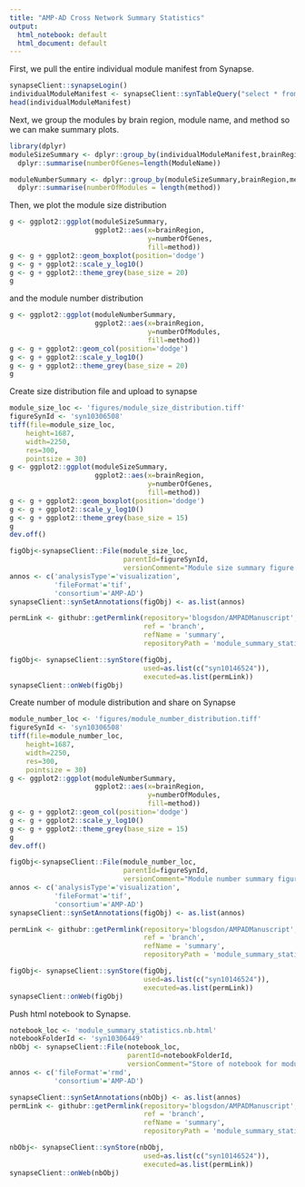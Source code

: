 ```yaml
---
title: "AMP-AD Cross Network Summary Statistics"
output:
  html_notebook: default
  html_document: default
---
```


First, we pull the entire individual module manifest from Synapse.

```r
synapseClient::synapseLogin()
individualModuleManifest <- synapseClient::synTableQuery("select * from syn10338156")@values
head(individualModuleManifest)
```

Next, we group the modules by brain region, module name, and method so we can make summary plots.

```r
library(dplyr)
moduleSizeSummary <- dplyr::group_by(individualModuleManifest,brainRegion,ModuleName,method)%>%
  dplyr::summarise(numberOfGenes=length(ModuleName))

moduleNumberSummary <- dplyr::group_by(moduleSizeSummary,brainRegion,method) %>%
  dplyr::summarise(numberOfModules = length(method))
```

Then, we plot the module size distribution

```r
g <- ggplot2::ggplot(moduleSizeSummary, 
                     ggplot2::aes(x=brainRegion,
                                  y=numberOfGenes,
                                  fill=method))
g <- g + ggplot2::geom_boxplot(position='dodge')
g <- g + ggplot2::scale_y_log10()
g <- g + ggplot2::theme_grey(base_size = 20) 
g
```

and the module number distribution

```r
g <- ggplot2::ggplot(moduleNumberSummary, 
                     ggplot2::aes(x=brainRegion,
                                  y=numberOfModules,
                                  fill=method))
g <- g + ggplot2::geom_col(position='dodge')
g <- g + ggplot2::scale_y_log10()
g <- g + ggplot2::theme_grey(base_size = 20) 
g
```

Create size distribution file and upload to synapse

```r
module_size_loc <- 'figures/module_size_distribution.tiff'
figureSynId <- 'syn10306508'
tiff(file=module_size_loc,
    height=1687,
    width=2250,
    res=300,
    pointsize = 30)
g <- ggplot2::ggplot(moduleSizeSummary, 
                     ggplot2::aes(x=brainRegion,
                                  y=numberOfGenes,
                                  fill=method))
g <- g + ggplot2::geom_boxplot(position='dodge')
g <- g + ggplot2::scale_y_log10()
g <- g + ggplot2::theme_grey(base_size = 15) 
g
dev.off()

figObj<-synapseClient::File(module_size_loc,
                            parentId=figureSynId,
                            versionComment="Module size summary figure with consensus")
annos <- c('analysisType'='visualization',
           'fileFormat'='tif',
           'consortium'='AMP-AD')
synapseClient::synSetAnnotations(figObj) <- as.list(annos)

permLink <- githubr::getPermlink(repository='blogsdon/AMPADManuscript',
                                 ref = 'branch',
                                 refName = 'summary',
                                 repositoryPath = 'module_summary_statistics.Rmd')

figObj<- synapseClient::synStore(figObj,
                                 used=as.list(c("syn10146524")),
                                 executed=as.list(permLink))
synapseClient::onWeb(figObj)
```
Create number of module distribution and share on Synapse

```r
module_number_loc <- 'figures/module_number_distribution.tiff'
figureSynId <- 'syn10306508'
tiff(file=module_number_loc,
    height=1687,
    width=2250,
    res=300,
    pointsize = 30)
g <- ggplot2::ggplot(moduleNumberSummary, 
                     ggplot2::aes(x=brainRegion,
                                  y=numberOfModules,
                                  fill=method))
g <- g + ggplot2::geom_col(position='dodge')
g <- g + ggplot2::scale_y_log10()
g <- g + ggplot2::theme_grey(base_size = 15)
g
dev.off()

figObj<-synapseClient::File(module_number_loc,
                            parentId=figureSynId,
                            versionComment="Module number summary figure with consensus")
annos <- c('analysisType'='visualization',
           'fileFormat'='tif',
           'consortium'='AMP-AD')
synapseClient::synSetAnnotations(figObj) <- as.list(annos)

permLink <- githubr::getPermlink(repository='blogsdon/AMPADManuscript',
                                 ref = 'branch',
                                 refName = 'summary',
                                 repositoryPath = 'module_summary_statistics.Rmd')

figObj<- synapseClient::synStore(figObj,
                                 used=as.list(c("syn10146524")),
                                 executed=as.list(permLink))
synapseClient::onWeb(figObj)
```


Push html notebook to Synapse.
```r
notebook_loc <- 'module_summary_statistics.nb.html'
notebookFolderId <- 'syn10306449'
nbObj <- synapseClient::File(notebook_loc,
                             parentId=notebookFolderId,
                             versionComment="Store of notebook for module summaries with consensus")
annos <- c('fileFormat'='rmd',
           'consortium'='AMP-AD')

synapseClient::synSetAnnotations(nbObj) <- as.list(annos)
permLink <- githubr::getPermlink(repository='blogsdon/AMPADManuscript',
                                 ref = 'branch',
                                 refName = 'summary',
                                 repositoryPath = 'module_summary_statistics.Rmd')

nbObj<- synapseClient::synStore(nbObj,
                                 used=as.list(c("syn10146524")),
                                 executed=as.list(permLink))
synapseClient::onWeb(nbObj)

```

